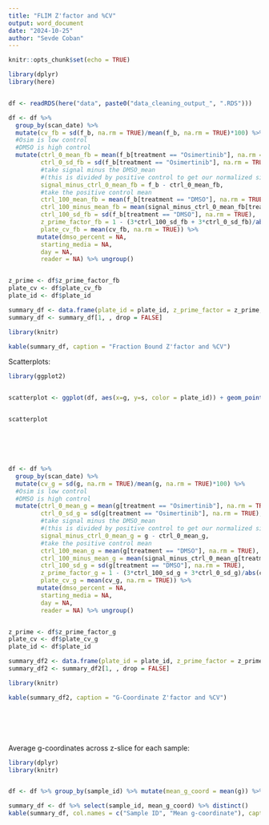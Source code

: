 ```yaml
---
title: "FLIM Z'factor and %CV"
output: word_document
date: "2024-10-25"
author: "Sevde Coban"
---
```



```r
knitr::opts_chunk$set(echo = TRUE)


```

```r
library(dplyr)
library(here)


df <- readRDS(here("data", paste0("data_cleaning_output_", ".RDS")))

df <- df %>%  
  group_by(scan_date) %>%
  mutate(cv_fb = sd(f_b, na.rm = TRUE)/mean(f_b, na.rm = TRUE)*100) %>%
  #Osim is low control
  #DMSO is high control
  mutate(ctrl_0_mean_fb = mean(f_b[treatment == "Osimertinib"], na.rm = TRUE),
         ctrl_0_sd_fb = sd(f_b[treatment == "Osimertinib"], na.rm = TRUE),
         #take signal minus the DMSO_mean
         #(this is divided by positive control to get our normalized signal)
         signal_minus_ctrl_0_mean_fb = f_b - ctrl_0_mean_fb,
         #take the positive control mean
         ctrl_100_mean_fb = mean(f_b[treatment == "DMSO"], na.rm = TRUE),
         ctrl_100_minus_mean_fb = mean(signal_minus_ctrl_0_mean_fb[treatment == "DMSO"], na.rm = TRUE),
         ctrl_100_sd_fb = sd(f_b[treatment == "DMSO"], na.rm = TRUE),
         z_prime_factor_fb = 1 - (3*ctrl_100_sd_fb + 3*ctrl_0_sd_fb)/abs(ctrl_100_mean_fb - ctrl_0_mean_fb),
         plate_cv_fb = mean(cv_fb, na.rm = TRUE)) %>%
        mutate(dmso_percent = NA,
         starting_media = NA,
         day = NA,
         reader = NA) %>% ungroup()


z_prime <- df$z_prime_factor_fb
plate_cv <- df$plate_cv_fb
plate_id <- df$plate_id

summary_df <- data.frame(plate_id = plate_id, z_prime_factor = z_prime, percent_cv = plate_cv)
summary_df <- summary_df[1, , drop = FALSE]

library(knitr)

kable(summary_df, caption = "Fraction Bound Z'factor and %CV")
```



Scatterplots:

```r

library(ggplot2)


scatterplot <- ggplot(df, aes(x=g, y=s, color = plate_id)) + geom_point() + facet_wrap(~treatment + concentration) + labs(x = "g-coordinate", y = "s-coordinate", color = "Plate_ID") 


scatterplot







```



```r


df <- df %>%  
  group_by(scan_date) %>%
  mutate(cv_g = sd(g, na.rm = TRUE)/mean(g, na.rm = TRUE)*100) %>%
  #Osim is low control
  #DMSO is high control
  mutate(ctrl_0_mean_g = mean(g[treatment == "Osimertinib"], na.rm = TRUE),
         ctrl_0_sd_g = sd(g[treatment == "Osimertinib"], na.rm = TRUE),
         #take signal minus the DMSO_mean
         #(this is divided by positive control to get our normalized signal)
         signal_minus_ctrl_0_mean_g = g - ctrl_0_mean_g,
         #take the positive control mean
         ctrl_100_mean_g = mean(g[treatment == "DMSO"], na.rm = TRUE),
         ctrl_100_minus_mean_g = mean(signal_minus_ctrl_0_mean_g[treatment == "DMSO"], na.rm = TRUE),
         ctrl_100_sd_g = sd(g[treatment == "DMSO"], na.rm = TRUE),
         z_prime_factor_g = 1 - (3*ctrl_100_sd_g + 3*ctrl_0_sd_g)/abs(ctrl_100_mean_g - ctrl_0_mean_g),
         plate_cv_g = mean(cv_g, na.rm = TRUE)) %>%
        mutate(dmso_percent = NA,
         starting_media = NA,
         day = NA,
         reader = NA) %>% ungroup()


z_prime <- df$z_prime_factor_g
plate_cv <- df$plate_cv_g
plate_id <- df$plate_id

summary_df2 <- data.frame(plate_id = plate_id, z_prime_factor = z_prime, percent_cv = plate_cv)
summary_df2 <- summary_df2[1, , drop = FALSE]

library(knitr)

kable(summary_df2, caption = "G-Coordinate Z'factor and %CV")







```






Average g-coordinates across z-slice for each sample:
```r
library(dplyr)
library(knitr)


df <- df %>% group_by(sample_id) %>% mutate(mean_g_coord = mean(g)) %>% ungroup()

summary_df <- df %>% select(sample_id, mean_g_coord) %>% distinct()
kable(summary_df, col.names = c("Sample ID", "Mean g-coordinate"), caption = "Mean g-coordinate per sample")

```



























